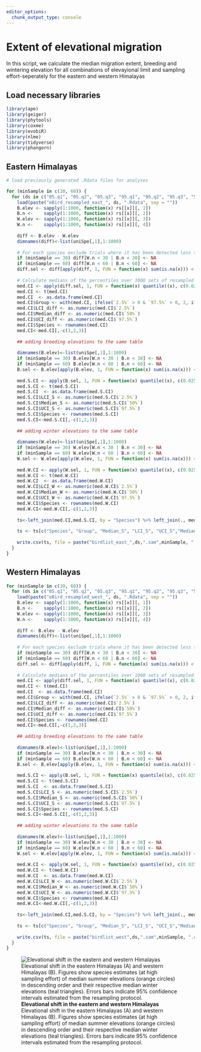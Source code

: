 ```yaml
---
editor_options: 
  chunk_output_type: console
---
```


# Extent of elevational migration

In this script, we calculate the median migration extent, breeding and wintering elevation for all combinations of elevayional limit and sampling effort-seperately for the eastern and western Himalayas

## Load necessary libraries
```r
library(ape)
library(geiger)
library(phytools)
library(coxme)
library(evobiR)
library(nlme)
library(tidyverse)
library(phangorn)
```

## Eastern Himalayas
```r
# load previously generated .Rdata files for analyses

for (minSample in c(30, 60)) {
  for (ds in c("05.q1", "05.q2", "05.q3", "95.q1", "95.q2", "95.q3", "50.q1", "50.q2", "50.q3")) {
    load(paste("eBird_resampled_east_", ds, ".Rdata", sep = ""))
    B.elev <- sapply(1:1000, function(x) rs[[x]][, 1])
    B.n <-    sapply(1:1000, function(x) rs[[x]][, 2])
    W.elev <- sapply(1:1000, function(x) rs[[x]][, 3])
    W.n <-    sapply(1:1000, function(x) rs[[x]][, 4])
    
    diff <- B.elev - W.elev
    dimnames(diff)<-list(uniSpe[,1],1:1000)
    
    # For each species exclude trials where it has been detected less than 30/60 times in winter or summer
    if (minSample == 30) diff[W.n < 30 | B.n < 30] <- NA
    if (minSample == 60) diff[W.n < 60 | B.n < 60] <- NA 
    diff.sel <- diff[apply(diff, 1, FUN = function(x) sum(is.na(x))) < 1000, ]
    
    # Calculate medians of the percentiles over 1000 sets of resampled sampling events. Along with confidence intervals    
    med.CI <- apply(diff.sel, 1, FUN = function(x) quantile((x), c(0.025, .5, .975), na.rm = TRUE))
    med.CI <- t(med.CI)
    med.CI  <- as.data.frame(med.CI)
    med.CI$Group <- with(med.CI, ifelse(`2.5%` > 0 & `97.5%` > 0, 2, ifelse(`2.5%` < 0 & `97.5%` < 0, 1, 0)))
    med.CI$LCI_diff <- as.numeric(med.CI$`2.5%`)
    med.CI$Median_diff <- as.numeric(med.CI$`50%`)
    med.CI$UCI_diff <- as.numeric(med.CI$`97.5%`)
    med.CI$Species <- rownames(med.CI)
    med.CI<-med.CI[,-c(1,2,3)]
    
    ## adding breeding elevations to the same table
    
    dimnames(B.elev)<-list(uniSpe[,1],1:1000)
    if (minSample == 30) B.elev[W.n < 30 | B.n < 30] <- NA
    if (minSample == 60) B.elev[W.n < 60 | B.n < 60] <- NA 
    B.sel <- B.elev[apply(B.elev, 1, FUN = function(x) sum(is.na(x))) < 1000, ]
    
    med.S.CI <- apply(B.sel, 1, FUN = function(x) quantile((x), c(0.025, .5, .975), na.rm = TRUE))
    med.S.CI <- t(med.S.CI)
    med.S.CI  <- as.data.frame(med.S.CI)
    med.S.CI$LCI_S <- as.numeric(med.S.CI$`2.5%`)
    med.S.CI$Median_S <- as.numeric(med.S.CI$`50%`)
    med.S.CI$UCI_S <- as.numeric(med.S.CI$`97.5%`)
    med.S.CI$Species <- rownames(med.S.CI)
    med.S.CI<-med.S.CI[,-c(1,2,3)]
    
    ## adding winter elevations to the same table
    
    dimnames(W.elev)<-list(uniSpe[,1],1:1000)
    if (minSample == 30) W.elev[W.n < 30 | B.n < 30] <- NA
    if (minSample == 60) W.elev[W.n < 60 | B.n < 60] <- NA 
    W.sel <- W.elev[apply(W.elev, 1, FUN = function(x) sum(is.na(x))) < 1000, ]
    
    med.W.CI <- apply(W.sel, 1, FUN = function(x) quantile((x), c(0.025, .5, .975), na.rm = TRUE))
    med.W.CI <- t(med.W.CI)
    med.W.CI  <- as.data.frame(med.W.CI)
    med.W.CI$LCI_W <- as.numeric(med.W.CI$`2.5%`)
    med.W.CI$Median_W <- as.numeric(med.W.CI$`50%`)
    med.W.CI$UCI_W <- as.numeric(med.W.CI$`97.5%`)
    med.W.CI$Species <- rownames(med.W.CI)
    med.W.CI<-med.W.CI[,-c(1,2,3)]
    
    ts<-left_join(med.CI,med.S.CI, by = "Species") %>% left_join(., med.W.CI, by = "Species", )
    
    ts <- ts[c("Species", "Group", "Median_S", "LCI_S", "UCI_S","Median_W","LCI_W","UCI_W","Median_diff","LCI_diff", "UCI_diff")]
    
    write.csv(ts, file = paste("birdlist_east_",ds,".sam",minSample, ".csv", sep = ""), row.names = F)
  }
}
```

## Western Himalayas
```r
for (minSample in c(30, 60)) {
  for (ds in c("05.q1", "05.q2", "05.q3", "95.q1", "95.q2", "95.q3", "50.q1", "50.q2", "50.q3")) {
    load(paste("eBird_resampled_west_", ds, ".Rdata", sep = ""))
    B.elev <- sapply(1:1000, function(x) rs[[x]][, 1])
    B.n <-    sapply(1:1000, function(x) rs[[x]][, 2])
    W.elev <- sapply(1:1000, function(x) rs[[x]][, 3])
    W.n <-    sapply(1:1000, function(x) rs[[x]][, 4])
    
    diff <- B.elev - W.elev
    dimnames(diff)<-list(uniSpe[,1],1:1000)
    
    # For each species exclude trials where it has been detected less than 30/60 times in winter or summer
    if (minSample == 30) diff[W.n < 30 | B.n < 30] <- NA
    if (minSample == 60) diff[W.n < 60 | B.n < 60] <- NA 
    diff.sel <- diff[apply(diff, 1, FUN = function(x) sum(is.na(x))) < 1000, ]
    
    # Calculate medians of the percentiles over 1000 sets of resampled sampling events. Along with confidence intervals    
    med.CI <- apply(diff.sel, 1, FUN = function(x) quantile((x), c(0.025, .5, .975), na.rm = TRUE))
    med.CI <- t(med.CI)
    med.CI  <- as.data.frame(med.CI)
    med.CI$Group <- with(med.CI, ifelse(`2.5%` > 0 & `97.5%` > 0, 2, ifelse(`2.5%` < 0 & `97.5%` < 0, 1, 0)))
    med.CI$LCI_diff <- as.numeric(med.CI$`2.5%`)
    med.CI$Median_diff <- as.numeric(med.CI$`50%`)
    med.CI$UCI_diff <- as.numeric(med.CI$`97.5%`)
    med.CI$Species <- rownames(med.CI)
    med.CI<-med.CI[,-c(1,2,3)]
    
    ## adding breeding elevations to the same table
    
    dimnames(B.elev)<-list(uniSpe[,1],1:1000)
    if (minSample == 30) B.elev[W.n < 30 | B.n < 30] <- NA
    if (minSample == 60) B.elev[W.n < 60 | B.n < 60] <- NA 
    B.sel <- B.elev[apply(B.elev, 1, FUN = function(x) sum(is.na(x))) < 1000, ]
    
    med.S.CI <- apply(B.sel, 1, FUN = function(x) quantile((x), c(0.025, .5, .975), na.rm = TRUE))
    med.S.CI <- t(med.S.CI)
    med.S.CI  <- as.data.frame(med.S.CI)
    med.S.CI$LCI_S <- as.numeric(med.S.CI$`2.5%`)
    med.S.CI$Median_S <- as.numeric(med.S.CI$`50%`)
    med.S.CI$UCI_S <- as.numeric(med.S.CI$`97.5%`)
    med.S.CI$Species <- rownames(med.S.CI)
    med.S.CI<-med.S.CI[,-c(1,2,3)]
    
    ## adding winter elevations to the same table
    
    dimnames(W.elev)<-list(uniSpe[,1],1:1000)
    if (minSample == 30) W.elev[W.n < 30 | B.n < 30] <- NA
    if (minSample == 60) W.elev[W.n < 60 | B.n < 60] <- NA 
    W.sel <- W.elev[apply(W.elev, 1, FUN = function(x) sum(is.na(x))) < 1000, ]
    
    med.W.CI <- apply(W.sel, 1, FUN = function(x) quantile((x), c(0.025, .5, .975), na.rm = TRUE))
    med.W.CI <- t(med.W.CI)
    med.W.CI  <- as.data.frame(med.W.CI)
    med.W.CI$LCI_W <- as.numeric(med.W.CI$`2.5%`)
    med.W.CI$Median_W <- as.numeric(med.W.CI$`50%`)
    med.W.CI$UCI_W <- as.numeric(med.W.CI$`97.5%`)
    med.W.CI$Species <- rownames(med.W.CI)
    med.W.CI<-med.W.CI[,-c(1,2,3)]
    
    ts<-left_join(med.CI,med.S.CI, by = "Species") %>% left_join(., med.W.CI, by = "Species", )
    
    ts <- ts[c("Species", "Group", "Median_S", "LCI_S", "UCI_S","Median_W","LCI_W","UCI_W","Median_diff","LCI_diff", "UCI_diff")]
    
    write.csv(ts, file = paste("birdlist_west",ds,".sam",minSample, ".csv", sep = ""), row.names = F)
  }
}
```

![**Elevational shift in the eastern and western Himalayas**
Elevational shift in the eastern Himalayas (A) and western Himalayas (B). Figures show species estimates (at high sampling effort) of median summer elevations (orange circles) in descending order and their respective median winter elevations (teal triangles). Errors bars indicate 95% confidence intervals estimated from the resampling protocol.](figs/fig02.jpg)
